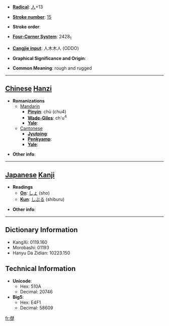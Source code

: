 * '''[[Wiktionary:Chinese radical index| Radical]]''': [[Wiktionary:Chinese radical index 人|人]]+13

* '''[[Wiktionary:Chinese total strokes index|Stroke number]]''': [[Wiktionary:Chinese total strokes index 15|15]]

* '''Stroke order''': 

* '''[[Wiktionary:Chinese four corner index|Four-Corner System]]''': 2428<sub>1</sub>

* '''[[Wiktionary:Chinese Cangjie index|Cangjie input]]''': 人木木人 (ODDO)

* '''Graphical Significance and Origin''': 

* '''Common Meaning''': rough and rugged

----

== [[Chinese]] [[Hanzi]] ==

* '''Romanizations'''
** [[Mandarin]]
*** '''[[Pinyin]]''': chù (chu4)
*** '''[[Wade-Giles]]''': ch'u<sup>4</sup>
*** '''[[Yale]]''': 
**[[Cantonese]]
***'''[[Jyutping]]''':
***'''[[Penkyamp]]''': 
***'''[[Yale]]''': 

* '''Other info''': 

----

== [[Japanese]] [[Kanji]] ==

* '''Readings'''
** '''[[On]]''': [[しょ]] (sho)
** '''[[Kun]]''': [[しぶる]] (shiburu)

* '''Other info''':  

----

== Dictionary Information ==

* KangXi: 0119.160
* Morobashi: 01193
* Hanyu Da Zidian: 10223.150

== Technical Information ==

* '''Unicode''':
** Hex: 510A
** Decimal: 20746
* '''Big5''':
** Hex: E4F1
** Decimal: 58609

[[fr:儊]]